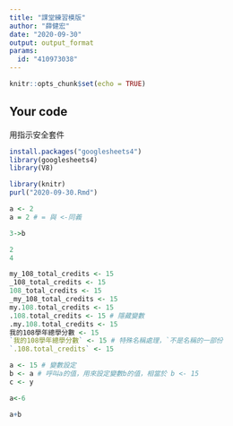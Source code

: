 ```yaml
---
title: "課堂練習模版"
author: "薛健宏"
date: "2020-09-30"
output: output_format
params:
  id: "410973038"
---
```


```r
knitr::opts_chunk$set(echo = TRUE)
```

## Your code
用指示安全套件

```r
install.packages("googlesheets4")
library(googlesheets4)
library(V8)
```

```r
library(knitr)
purl("2020-09-30.Rmd")
```

```r
a <- 2
a = 2 # = 與 <-同義
```

```r
3->b
```

```r
2
4
```

```r
my_108_total_credits <- 15
_108_total_credits <- 15
108_total_credits <- 15
_my_108_total_credits <- 15
my.108.total_credits <- 15
.108.total_credits <- 15 # 隱藏變數
.my.108.total_credits <- 15
我的108學年總學分數 <- 15
`我的108學年總學分數` <- 15 # 特殊名稱處理，`不是名稱的一部份
`.108.total_credits` <- 15
```


```r
a <- 15 # 變數設定
b <- a # 呼叫a的值，用來設定變數b的值，相當於 b <- 15
c <- y
```

```r
a<-6
```

```r
a+b
```

